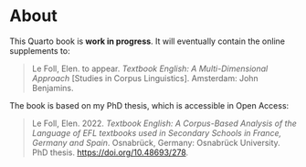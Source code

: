# About {.unnumbered}

This Quarto book is **work in progress**. It will eventually contain the online supplements to:

> Le Foll, Elen. to appear. *Textbook English: A Multi-Dimensional Approach* \[Studies in Corpus Linguistics\]. Amsterdam: John Benjamins.

The book is based on my PhD thesis, which is accessible in Open Access:

> Le Foll, Elen. 2022. *Textbook English: A Corpus-Based Analysis of the Language of EFL textbooks used in Secondary Schools in France, Germany and Spain*. Osnabrück, Germany: Osnabrück University. PhD thesis. <https://doi.org/10.48693/278>.
